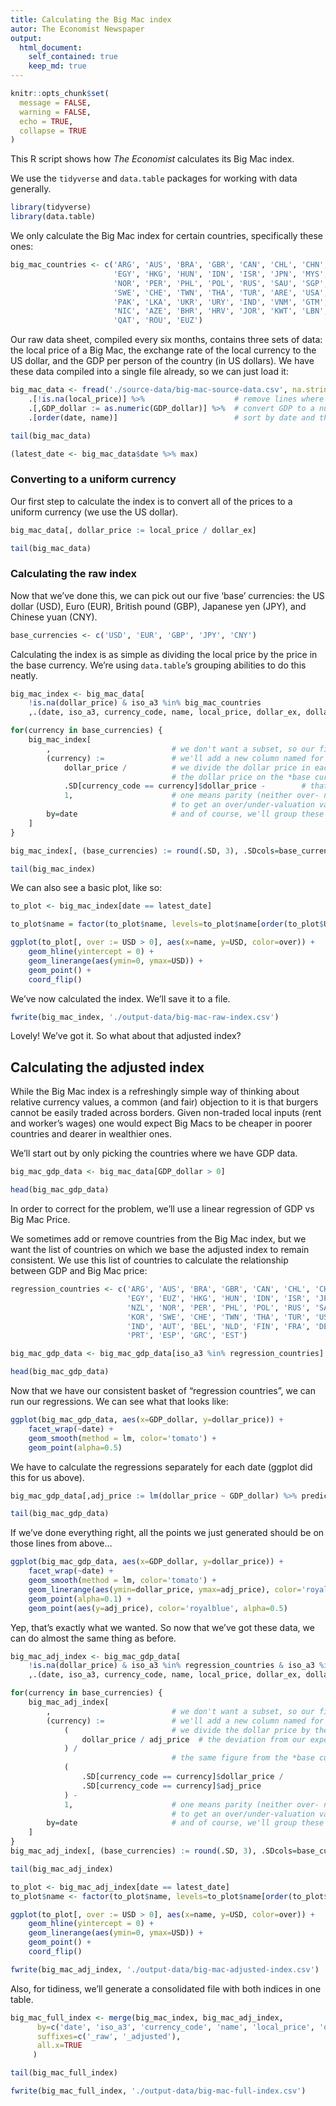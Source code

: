 ```yaml
---
title: Calculating the Big Mac index
autor: The Economist Newspaper
output: 
  html_document: 
    self_contained: true
    keep_md: true
---
```

```r
knitr::opts_chunk$set(
  message = FALSE,
  warning = FALSE,
  echo = TRUE,
  collapse = TRUE
)
```
This R script shows how _The Economist_ calculates its Big Mac index.

We use the `tidyverse` and `data.table` packages for working with data generally.

```r
library(tidyverse)
library(data.table)
```

We only calculate the Big Mac index for certain countries, specifically these ones:

```r
big_mac_countries <- c('ARG', 'AUS', 'BRA', 'GBR', 'CAN', 'CHL', 'CHN', 'CZE', 'DNK',
                       'EGY', 'HKG', 'HUN', 'IDN', 'ISR', 'JPN', 'MYS', 'MEX', 'NZL',
                       'NOR', 'PER', 'PHL', 'POL', 'RUS', 'SAU', 'SGP', 'ZAF', 'KOR',
                       'SWE', 'CHE', 'TWN', 'THA', 'TUR', 'ARE', 'USA', 'COL', 'CRI',
                       'PAK', 'LKA', 'UKR', 'URY', 'IND', 'VNM', 'GTM', 'HND', # Venezuela removed
                       'NIC', 'AZE', 'BHR', 'HRV', 'JOR', 'KWT', 'LBN', 'MDA', 'OMN',
                       'QAT', 'ROU', 'EUZ')
```

Our raw data sheet, compiled every six months, contains three sets of data: the local price of a Big Mac, the exchange rate of the local currency to the US dollar, and the GDP per person of the country (in US dollars). We have these data compiled into a single file already, so we can just load it:

```r
big_mac_data <- fread('./source-data/big-mac-source-data.csv', na.strings = '#N/A') %>%
    .[!is.na(local_price)] %>%                    # remove lines where the local price is missing
    .[,GDP_dollar := as.numeric(GDP_dollar)] %>%  # convert GDP to a number
    .[order(date, name)]                          # sort by date and then by country name, for easy reading

tail(big_mac_data)

(latest_date <- big_mac_data$date %>% max)
```

### Converting to a uniform currency

Our first step to calculate the index is to convert all of the prices to a uniform currency (we use the US dollar).

```r
big_mac_data[, dollar_price := local_price / dollar_ex]

tail(big_mac_data)
```

### Calculating the raw index

Now that we've done this, we can pick out our five 'base' currencies: the US dollar (USD), Euro (EUR), British pound (GBP), Japanese yen (JPY), and Chinese yuan (CNY).

```r
base_currencies <- c('USD', 'EUR', 'GBP', 'JPY', 'CNY')
```

Calculating the index is as simple as dividing the local price by the price in the base currency. We're using `data.table`'s grouping abilities to do this neatly.

```r
big_mac_index <- big_mac_data[
    !is.na(dollar_price) & iso_a3 %in% big_mac_countries
    ,.(date, iso_a3, currency_code, name, local_price, dollar_ex, dollar_price)]

for(currency in base_currencies) {
    big_mac_index[
        ,                           # we don't want a subset, so our first argument is blank
        (currency) :=               # we'll add a new column named for the base set
            dollar_price /          # we divide the dollar price in each row by
                                    # the dollar price on the *base currency*'s row (.SD is a data.table
            .SD[currency_code == currency]$dollar_price -        # that contains only the current group)
            1,                      # one means parity (neither over- nor under-valued), so we subtract one
                                    # to get an over/under-valuation value
        by=date                     # and of course, we'll group these rows by date
    ]
}

big_mac_index[, (base_currencies) := round(.SD, 3), .SDcols=base_currencies]

tail(big_mac_index)
```

We can also see a basic plot, like so:

```r
to_plot <- big_mac_index[date == latest_date]

to_plot$name = factor(to_plot$name, levels=to_plot$name[order(to_plot$USD)])

ggplot(to_plot[, over := USD > 0], aes(x=name, y=USD, color=over)) +
    geom_hline(yintercept = 0) +
    geom_linerange(aes(ymin=0, ymax=USD)) +
    geom_point() +
    coord_flip()
```

We've now calculated the index. We'll save it to a file.

```r
fwrite(big_mac_index, './output-data/big-mac-raw-index.csv')
```

Lovely! We've got it. So what about that adjusted index?

## Calculating the adjusted index

While the Big Mac index is a refreshingly simple way of thinking about relative currency values, a common (and fair) objection to it is that burgers cannot be easily traded across borders. Given non-traded local inputs (rent and worker’s wages) one would expect Big Macs to be cheaper in poorer countries and dearer in wealthier ones.

We'll start out by only picking the countries where we have GDP data.

```r
big_mac_gdp_data <- big_mac_data[GDP_dollar > 0]

head(big_mac_gdp_data)
```

In order to correct for the problem, we'll use a linear regression of GDP vs Big Mac Price.

We sometimes add or remove countries from the Big Mac index, but we want the list of countries on which we base the adjusted index to remain consistent. We use this list of countries to calculate the relationship between GDP and Big Mac price:

```r
regression_countries <- c('ARG', 'AUS', 'BRA', 'GBR', 'CAN', 'CHL', 'CHN', 'CZE', 'DNK',
                          'EGY', 'EUZ', 'HKG', 'HUN', 'IDN', 'ISR', 'JPN', 'MYS', 'MEX',
                          'NZL', 'NOR', 'PER', 'PHL', 'POL', 'RUS', 'SAU', 'SGP', 'ZAF',
                          'KOR', 'SWE', 'CHE', 'TWN', 'THA', 'TUR', 'USA', 'COL', 'PAK',
                          'IND', 'AUT', 'BEL', 'NLD', 'FIN', 'FRA', 'DEU', 'IRL', 'ITA',
                          'PRT', 'ESP', 'GRC', 'EST')

big_mac_gdp_data <- big_mac_gdp_data[iso_a3 %in% regression_countries]

head(big_mac_gdp_data)
```

Now that we have our consistent basket of "regression countries", we can run our regressions. We can see what that looks like:

```r
ggplot(big_mac_gdp_data, aes(x=GDP_dollar, y=dollar_price)) +
    facet_wrap(~date) +
    geom_smooth(method = lm, color='tomato') +
    geom_point(alpha=0.5)
```

We have to calculate the regressions separately for each date (ggplot did this for us above).

```r
big_mac_gdp_data[,adj_price := lm(dollar_price ~ GDP_dollar) %>% predict,by=date]

tail(big_mac_gdp_data)
```

If we've done everything right, all the points we just generated should be on those lines from above...

```r
ggplot(big_mac_gdp_data, aes(x=GDP_dollar, y=dollar_price)) +
    facet_wrap(~date) +
    geom_smooth(method = lm, color='tomato') +
    geom_linerange(aes(ymin=dollar_price, ymax=adj_price), color='royalblue', alpha=0.3) +
    geom_point(alpha=0.1) +
    geom_point(aes(y=adj_price), color='royalblue', alpha=0.5)
```

Yep, that's exactly what we wanted. So now that we've got these data, we can do almost the same thing as before.

```r
big_mac_adj_index <- big_mac_gdp_data[
    !is.na(dollar_price) & iso_a3 %in% regression_countries & iso_a3 %in% big_mac_countries
    ,.(date, iso_a3, currency_code, name, local_price, dollar_ex, dollar_price, GDP_dollar, adj_price)]

for(currency in base_currencies) {
    big_mac_adj_index[
        ,                           # we don't want a subset, so our first argument is blank
        (currency) :=               # we'll add a new column named for the base set
            (                       # we divide the dollar price by the adjusted price to get
                dollar_price / adj_price  # the deviation from our expectation by
            ) /
                                    # the same figure from the *base currency*'s row
            (
                .SD[currency_code == currency]$dollar_price /
                .SD[currency_code == currency]$adj_price
            ) -
            1,                      # one means parity (neither over- nor under-valued), so we subtract one
                                    # to get an over/under-valuation value
        by=date                     # and of course, we'll group these rows by date
    ]
}
big_mac_adj_index[, (base_currencies) := round(.SD, 3), .SDcols=base_currencies]

tail(big_mac_adj_index)
```

```r
to_plot <- big_mac_adj_index[date == latest_date]
to_plot$name <- factor(to_plot$name, levels=to_plot$name[order(to_plot$USD)])

ggplot(to_plot[, over := USD > 0], aes(x=name, y=USD, color=over)) +
    geom_hline(yintercept = 0) +
    geom_linerange(aes(ymin=0, ymax=USD)) +
    geom_point() +
    coord_flip()
```

```r
fwrite(big_mac_adj_index, './output-data/big-mac-adjusted-index.csv')
```

Also, for tidiness, we'll generate a consolidated file with both indices in one table.

```r
big_mac_full_index <- merge(big_mac_index, big_mac_adj_index,
      by=c('date', 'iso_a3', 'currency_code', 'name', 'local_price', 'dollar_ex', 'dollar_price'),
      suffixes=c('_raw', '_adjusted'),
      all.x=TRUE
     )

tail(big_mac_full_index)
```

```r
fwrite(big_mac_full_index, './output-data/big-mac-full-index.csv')
```